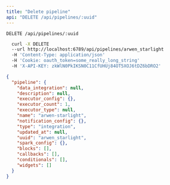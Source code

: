 ```yaml
---
title: "Delete pipeline"
api: "DELETE /api/pipelines/:uuid"
---
```

`DELETE /api/pipelines/:uuid`

<RequestExample>

```bash Request
  curl -X DELETE 
  --url http://localhost:6789/api/pipelines/arwen_starlight
  -H 'Content-Type: application/json' 
  -H 'Cookie: oauth_token=some_really_long_string' 
  -H 'X-API-KEY: zkWlN0PkIKSN0C11CfUHUj84OT5XOJ6tDZ6bDRO2' 
```

</RequestExample>
<ResponseExample>

```json Response
{
  "pipeline": {
    "data_integration": null,
    "description": null,
    "executor_config": {},
    "executor_count": 1,
    "executor_type": null,
    "name": "arwen-starlight",
    "notification_config": {},
    "type": "integration",
    "updated_at": null,
    "uuid": "arwen_starlight",
    "spark_config": {},
    "blocks": [],
    "callbacks": [],
    "conditionals": [],
    "widgets": []
  }
}
```

</ResponseExample>
